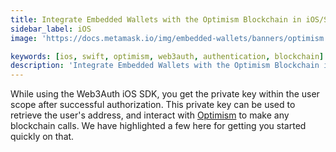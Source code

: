 ```yaml
---
title: Integrate Embedded Wallets with the Optimism Blockchain in iOS/Swift Applications
sidebar_label: iOS
image: 'https://docs.metamask.io/img/embedded-wallets/banners/optimism.png'

keywords: [ios, swift, optimism, web3auth, authentication, blockchain]
description: 'Integrate Embedded Wallets with the Optimism Blockchain in iOS/Swift Applications | Embedded Wallets'
---
```



<SEO
  title="Integrate Embedded Wallets with the Optimism Blockchain in iOS/Swift Applications"
  description="Integrate Embedded Wallets with the Optimism Blockchain in iOS/Swift Applications | Embedded Wallets"
  image="https://docs.metamask.io/img/embedded-wallets/banners/optimism.png"
  slug="/embedded-wallets/connect-blockchain/evm/optimism/ios"
/>

While using the Web3Auth iOS SDK, you get the private key within the user scope after successful authorization. This private key can be used to retrieve the user's address, and interact with [Optimism](https://optimism.io/) to make any blockchain calls. We have highlighted a few here for getting you started quickly on that.

<EVMInteraction />
